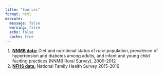 ```yaml
---
title: "Sources"
format: html
execute:
  message: false
  warning: false
  echo: false
  cache: true
---
```


1. [**NNMB data:**](https://globaldietarydatabase.org/management/microdata-surveys/653) Diet and nutritional status of rural population, prevalence of hypertension and diabetes among adults, and infant and young child feeding practices (NNMB Rural Survey), 2009-2012 
2. [**NFHS data:**](https://microdata.worldbank.org/index.php/catalog/2949) National Family Health Survey 2015-2016



